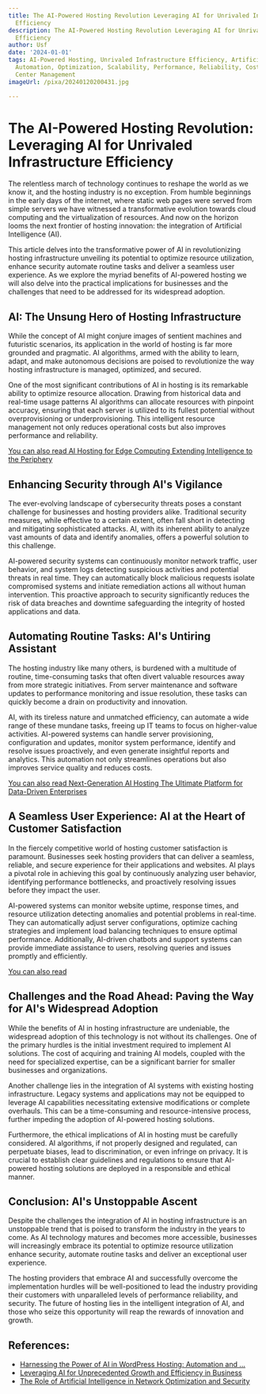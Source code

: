 ```yaml
---
title: The AI-Powered Hosting Revolution Leveraging AI for Unrivaled Infrastructure
  Efficiency
description: The AI-Powered Hosting Revolution Leveraging AI for Unrivaled Infrastructure
  Efficiency
author: Usf
date: '2024-01-01'
tags: AI-Powered Hosting, Unrivaled Infrastructure Efficiency, Artificial Intelligence,
  Automation, Optimization, Scalability, Performance, Reliability, Cost Savings, Data
  Center Management
imageUrl: /pixa/20240120200431.jpg

---
```

# The  AI-Powered Hosting Revolution: Leveraging AI for Unrivaled Infrastructure Efficiency

The relentless march of technology continues to  reshape the world  as we know it, and the hosting industry is no exception. From humble beginnings in the early days of the internet, where static web  pages were served  from simple servers we have witnessed a transformative  evolution towards cloud computing  and the  virtualization of resources. And now on the horizon  looms  the next frontier of hosting innovation: the integration of Artificial Intelligence (AI).

This article delves into the transformative power of AI  in revolutionizing hosting infrastructure unveiling its potential to optimize resource utilization, enhance security automate routine tasks and deliver a seamless user experience. As we explore the myriad benefits of AI-powered hosting we will also delve  into the practical implications for businesses and the challenges that need to be addressed for its  widespread adoption.

## AI: The  Unsung Hero of Hosting Infrastructure

While the concept of AI might  conjure images of sentient machines and futuristic  scenarios, its application in the world  of hosting is far more grounded and pragmatic. AI algorithms, armed with the ability to learn, adapt, and make autonomous decisions  are poised to revolutionize the way hosting infrastructure  is managed, optimized, and secured.

One of the  most  significant contributions of AI in hosting is its remarkable ability to optimize resource allocation. Drawing from historical data and real-time usage patterns AI algorithms can allocate resources with pinpoint accuracy, ensuring that  each server is utilized to its fullest potential without overprovisioning or underprovisioning. This intelligent resource management not only reduces operational costs but  also improves performance and reliability.

[You can also read AI Hosting for Edge Computing Extending  Intelligence to the Periphery](AI%20Hosting%20for%20Edge%20Computing%20Extending%20Intelligence%20to%20the%20Periphery)


## Enhancing Security through AI's Vigilance

The ever-evolving landscape of cybersecurity  threats poses a constant challenge for businesses and hosting providers alike. Traditional security  measures, while effective  to a  certain extent, often  fall short in detecting and mitigating sophisticated attacks. AI, with its inherent  ability to analyze vast  amounts  of data and identify anomalies, offers a powerful  solution to this challenge.

AI-powered  security systems  can continuously monitor network traffic, user behavior, and system  logs detecting suspicious activities and potential threats in real time. They can automatically block malicious requests isolate compromised systems and initiate remediation actions all without human  intervention. This proactive approach to security significantly reduces the risk of data breaches  and downtime safeguarding the integrity of hosted applications  and  data.

## Automating Routine Tasks: AI's Untiring  Assistant

The hosting industry like many others, is burdened  with a  multitude of routine, time-consuming tasks that often divert valuable resources away from more  strategic initiatives. From server maintenance and software  updates to  performance monitoring  and issue  resolution, these tasks can  quickly become a drain on productivity and innovation.

AI, with its tireless nature  and unmatched efficiency, can  automate a wide range of these mundane tasks, freeing up IT teams to focus on higher-value activities. AI-powered systems can handle server provisioning, configuration and updates, monitor system  performance, identify and resolve issues proactively, and even generate insightful reports and analytics. This automation not only  streamlines operations  but also improves service quality and  reduces costs.

[You can also read Next-Generation AI Hosting The  Ultimate Platform for Data-Driven Enterprises](Next-Generation%20AI%20Hosting%20The%20Ultimate%20Platform%20for%20Data-Driven%20Enterprises)


## A Seamless User Experience: AI at the Heart of Customer Satisfaction

In the fiercely competitive world of hosting customer satisfaction is paramount. Businesses seek hosting providers that can  deliver a seamless, reliable, and secure experience for their applications and websites. AI plays  a pivotal role  in achieving this goal by  continuously analyzing user behavior, identifying performance bottlenecks, and proactively resolving  issues before they impact the user.

AI-powered systems can monitor website uptime, response times, and resource utilization detecting anomalies and potential problems in  real-time. They can automatically adjust server configurations,  optimize caching strategies and  implement load  balancing techniques to ensure optimal performance. Additionally, AI-driven chatbots and support systems can provide immediate assistance  to users, resolving queries and issues promptly and efficiently.

[You can also read ]()


## Challenges and the Road Ahead: Paving the Way for AI's Widespread Adoption

While the benefits of AI in hosting infrastructure are undeniable, the widespread adoption of this technology is not without its challenges.  One of the primary hurdles is the initial investment required to implement AI solutions. The cost of acquiring and training  AI  models,  coupled with the need for specialized expertise, can be a significant  barrier for smaller businesses and organizations.

Another challenge lies in the integration of AI systems with existing hosting infrastructure. Legacy systems and applications may not be  equipped to leverage AI  capabilities necessitating extensive modifications or  complete overhauls.  This can be a time-consuming and resource-intensive process, further impeding the adoption  of AI-powered hosting solutions.

Furthermore, the ethical implications of AI in hosting  must be carefully  considered. AI algorithms, if not properly designed and regulated, can perpetuate biases, lead to discrimination, or even infringe on privacy. It is crucial to establish clear guidelines  and regulations to ensure that AI-powered hosting solutions are deployed in a responsible and ethical manner.

## Conclusion: AI's Unstoppable Ascent

Despite the challenges the integration of AI in hosting infrastructure is an unstoppable trend that is poised to transform  the industry  in the years to come. As AI technology matures and becomes more accessible, businesses will increasingly embrace its  potential  to optimize resource utilization enhance security,  automate  routine tasks and deliver an exceptional user experience.

The hosting providers that embrace AI and successfully overcome  the implementation  hurdles will be well-positioned to lead the industry providing their customers with unparalleled levels of performance reliability,  and security. The future  of hosting lies in the intelligent integration  of AI, and  those who seize this  opportunity will reap the rewards of innovation and growth.

## References:
- [Harnessing the Power of AI in WordPress Hosting: Automation and ...](https://www.datasciencesociety.net/harnessing-the-power-of-ai-in-wordpress-hosting-automation-and-personalization/)
- [Leveraging AI for Unprecedented Growth and Efficiency in Business](https://medium.com/@eltoni72/leveraging-ai-for-unprecedented-growth-and-efficiency-in-business-8be1729ffce2)
- [The Role of Artificial Intelligence in Network Optimization and Security](https://utilitiesone.com/the-role-of-artificial-intelligence-in-network-optimization-and-security)
